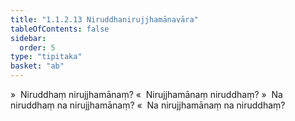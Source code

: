 ```yaml
---
title: "1.1.2.13 Niruddhanirujjhamānavāra"
tableOfContents: false
sidebar:
  order: 5
type: "tipitaka"
basket: "ab"
---
```



<DynamicBreadcrumb />

<Division number="39">

<Paragraph number="162">
»  Niruddhaṃ nirujjhamānaṃ?
</Paragraph>

<Paragraph number="163">
«  Nirujjhamānaṃ niruddhaṃ?
</Paragraph>

<Paragraph number="164">
»  Na niruddhaṃ na nirujjhamānaṃ?
</Paragraph>

<Paragraph number="165">
«  Na nirujjhamānaṃ na niruddhaṃ?
</Paragraph>
</Division>